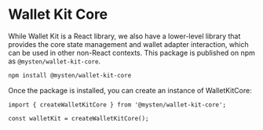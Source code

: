 # Wallet Kit Core

While Wallet Kit is a React library, we also have a lower-level library that provides the core state management and wallet adapter interaction, which can be used in other non-React contexts. This package is published on npm as `@mysten/wallet-kit-core`.

```bash
npm install @mysten/wallet-kit-core
```

Once the package is installed, you can create an instance of WalletKitCore:

```tsx
import { createWalletKitCore } from '@mysten/wallet-kit-core';

const walletKit = createWalletKitCore();
```
